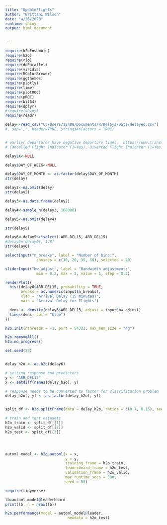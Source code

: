 ```yaml
---
title: "UpdateFlights"
author: "Brittani Wilson"
date: "4/26/2020"
runtime: shiny
output: html_document
 

---
```


```r

require(h2oEnsemble)
require(h2o)
require(rio)
require(doParallel)
require(viridis)
require(RColorBrewer)
require(ggthemes)
require(plotly)
require(lime)
require(plotROC)
require(pROC)
require(bit64)
require(dplyr)
#require(shiny)
require(readr)

delay<-read_csv("C:/Users/12488/Documents/R/Delays/Data/delayed.csv")
#, sep=",", header=TRUE, stringsAsFactors = TRUE)


# earlier departures have negative departure times.  https://www.transtats.bts.gov/DL_SelectFields.asp?Table_ID=236
# Cancelled Flight Indicator (1=Yes), Diverted Flight Indicator (1=Yes)
```

```r
delay$X<-NULL

delay$DAY_OF_WEEK<-NULL

delay$DAY_OF_MONTH <- as.factor(delay$DAY_OF_MONTH)
str(delay)

delay2<-na.omit(delay)
str(delay2)
```


```r

delay3<-as.data.frame(delay2)

delay4<-sample_n(delay3, 100000)

delay5<-na.omit(delay4)

str(delay5)

delay6<-delay5%>%select(-ARR_DEL15, ARR_DEL15)
#delay6= delay6[, 1:8]
str(delay6)


```


```r

selectInput("n_breaks", label = "Number of bins:",
              choices = c(10, 20, 35, 50), selected = 20)

sliderInput("bw_adjust", label = "Bandwidth adjustment:",
              min = 0.2, max = 2, value = 1, step = 0.2)

renderPlot({
  hist(delay6$ARR_DEL15, probability = TRUE,
       breaks = as.numeric(input$n_breaks),
       xlab = "Arrival Delay (15 minutes)",
       main = "Arrival Delay for Flights")

  dens <- density(delay6$ARR_DEL15, adjust = input$bw_adjust)
  lines(dens, col = "blue")
})
```

```r
h2o.init(nthreads = -1, port = 54321, max_mem_size = "4g")

```




```r
h2o.removeAll()
h2o.no_progress()

set.seed(55)


delay_h2o <- as.h2o(delay6)

# setting response and predictors
y <- "ARR_DEL15"
x <- setdiff(names(delay_h2o), y)

# response needs to be converted to factor for classification problem
delay_h2o[, y] <- as.factor(delay_h2o[, y])


split_df <- h2o.splitFrame(data = delay_h2o, ratios = c(0.7, 0.15), seed = 55)  

# train and test datasets
h2o_train <- split_df[[1]]  
h2o_valid <- split_df[[2]]
h2o_test <- split_df[[3]]





```




```r
automl_model <- h2o.automl(x = x, 
                           y = y,
                           training_frame = h2o_train,
                           leaderboard_frame = h2o_test,
                           validation_frame = h2o_valid,
                           max_runtime_secs = 300,
                           seed = 55)

```



```r
require(tidyverse)

lb=automl_model@leaderboard
print(lb, n = nrow(lb))


```

```r

h2o.performance(model = automl_model@leader,
                            newdata = h2o_test)

``` 


